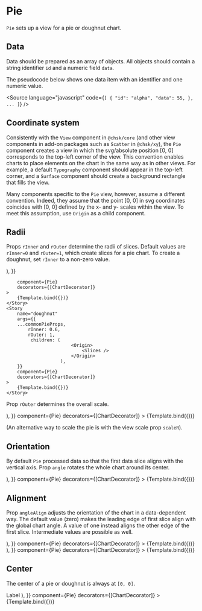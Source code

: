 
# Pie

<Meta title="Addons/Polar/Pie/Pie" />


`Pie` sets up a view for a pie or doughnut chart.

<ArgsTable of={Pie} />

## Data

Data should be prepared as an array of objects. All objects should contain a string identifier `id` and a numeric field `data`.

The pseudocode below shows one data item with an identifier and one numeric value.

<Source
    language="javascript"
    code={`
[
  {
    "id": "alpha",
    "data": 55,
  },
  ...
]
`}
/>

## Coordinate system

Consistently with the `View` component in `@chsk/core` (and other view components in add-on packages such as
`Scatter` in `@chsk/xy`), the `Pie` component creates a view in which the svg/absolute position [0, 0]
corresponds to the top-left corner of the view. This convention enables charts to place
elements on the chart in the same way as in other views. For example, a default `Typography` component should appear
in the top-left corner, and a `Surface` component should create a background rectangle that fills the view.

Many components specific to the `Pie` view, however, assume a different convention.
Indeed, they assume that the point [0, 0] in svg coordinates coincides with [0, 0] defined by the
x- and y- scales within the view. To meet this assumption, use `Origin` as a child component.

## Radii

Props `rInner` and `rOuter` determine the radii of slices.
Default values are `rInner=0` and `rOuter=1`, which create slices for a pie chart.
To create a doughnut, set `rInner` to a non-zero value.

<Canvas>
    <Story
        name="pie"
        args={{
        ...commonPieProps,
            rInner: 0,
            rOuter: 1,
             children: (
                            <Origin>
                                <Slices />
                            </Origin>
                        ),
        }}

        component={Pie}
        decorators={[ChartDecorator]}
    >
        {Template.bind({})}
    </Story>
    <Story
        name="doughnut"
        args={{
        ...commonPieProps,
            rInner: 0.6,
            rOuter: 1,
             children: (
                            <Origin>
                                <Slices />
                            </Origin>
                        ),
        }}
        component={Pie}
        decorators={[ChartDecorator]}
    >
        {Template.bind({})}
    </Story>

</Canvas>

Prop `rOuter` determines the overall scale.

<Canvas>
    <Story
        name="scaled"
        args={{
            ...commonPieProps,
            rInner: 0.4,
            rOuter: 0.6,
            children: (
                <Origin>
                    <Slices />
                </Origin>
            ),
        }}
        component={Pie}
        decorators={[ChartDecorator]}
    >
        {Template.bind({})}
    </Story>
</Canvas>

(An alternative way to scale the pie is with the view scale prop `scaleR`).

## Orientation

By default `Pie` processed data so that the first data slice aligns with the vertical axis.
Prop `angle` rotates the whole chart around its center.

<Canvas>
    <Story
        name="rotated"
        args={{
            ...commonPieProps,
            angle: Math.PI / 2,
            children: (
                <Origin>
                    <Slices />
                </Origin>
            ),
        }}
        component={Pie}
        decorators={[ChartDecorator]}
    >
        {Template.bind({})}
    </Story>
</Canvas>

## Alignment

Prop `angleAlign` adjusts the orientation of the chart in a data-dependent way.
The default value (zero) makes the leading edge of first slice align with the global chart angle.
A value of one instead aligns the other edge of the first slice.
Intermediate values are possible as well.

<Canvas>
    <Story
        name="right-aligned"
        args={{
            ...commonPieProps,
            angleAlign: 1,
            children: (
                <Origin>
                    <Slices />
                </Origin>
            ),
        }}
        component={Pie}
        decorators={[ChartDecorator]}
    >
        {Template.bind({})}
    </Story>
    <Story
        name="center-aligned"
        args={{
            ...commonPieProps,
            angleAlign: 0.5,
            children: (
                <Origin>
                    <Slices />
                </Origin>
            ),
        }}
        component={Pie}
        decorators={[ChartDecorator]}
    >
        {Template.bind({})}
    </Story>
</Canvas>

## Center

The center of a pie or doughnut is always at `[0, 0]`.

<Canvas>
    <Story
        name="center label"
        args={{
            ...commonPieProps,
            rInner: 0.8,
            children: (
                <Origin>
                    <Slices rInner={0.6} />
                    <Label position={[0, 0]} style={{ fontSize: '18px', fontWeight: 600 }}>
                        Label
                    </Label>
                </Origin>
            ),
        }}
        component={Pie}
        decorators={[ChartDecorator]}
    >
        {Template.bind({})}
    </Story>
</Canvas>
